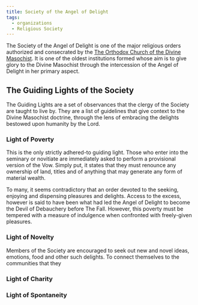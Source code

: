 ```yaml
---
title: Society of the Angel of Delight
tags:
  - organizations
  - Religious Society
---
```



The Society of the Angel of Delight is one of the major religious orders authorized and consecrated by the [The Orthodox Church of the Divine Masochist](../religions/divine-masochism/orthodox/index.mdx). It is one of the oldest institutions formed whose aim is to give glory to the Divine Masochist through the intercession of the Angel of Delight in her primary aspect.

The Guiding Lights of the Society
---------------------------------

The Guiding Lights are a set of observances that the clergy of the Society are taught to live by. They are a list of guidelines that give context to the Divine Masochist doctrine, through the lens of embracing the delights bestowed upon humanity by the Lord.

### Light of Poverty

This is the only strictly adhered-to guiding light. Those who enter into the seminary or novitiate are immediately asked to perform a provisional version of the Vow. Simply put, it states that they must renounce any ownership of land, titles and of anything that may generate any form of material wealth.   

To many, it seems contradictory that an order devoted to the seeking, enjoying and dispensing pleasures and delights. Access to the excess, however is said to have been what had led the Angel of Delight to become the Devil of Debauchery before The Fall. However, this poverty must be tempered with a measure of indulgence when confronted with freely-given pleasures.

### Light of Novelty

Members of the Society are encouraged to seek out new and novel ideas, emotions, food and other such delights. To connect themselves to the communities that they 

### Light of Charity

### Light of Spontaneity
